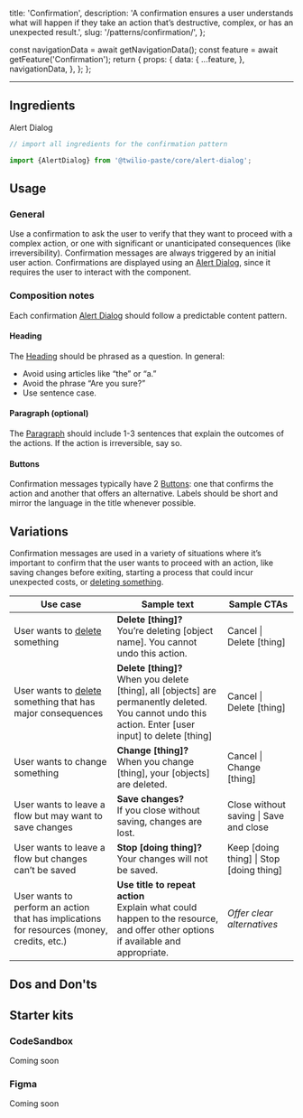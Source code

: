   title: 'Confirmation',
  description:
    'A confirmation ensures a user understands what will happen if they take an action that’s destructive, complex, or has an unexpected result.',
  slug: '/patterns/confirmation/',
};



  const navigationData = await getNavigationData();
  const feature = await getFeature('Confirmation');
  return {
    props: {
      data: {
        ...feature,
      },
      navigationData,
    },
  };
};

<content>

<NormalizedPatternHeader description={meta.description} name={meta.title} data={props.data} />

</content>

---

<contentwrapper>

<PageAside data={mdxHeadings} />

<content>

## Ingredients

<Grid gutter="space30" marginBottom="space80">
  <Column>
    <Card>
      <Heading as="h3" variant="heading40" marginBottom="space0">
        <Anchor href="/components/alert-dialog">Alert Dialog</Anchor>
      </Heading>
    </Card>
  </Column>
</Grid>

```jsx
// import all ingredients for the confirmation pattern

import {AlertDialog} from '@twilio-paste/core/alert-dialog';
```

## Usage

### General

Use a confirmation to ask the user to verify that they want to proceed with a complex action, or one with significant or unanticipated consequences (like irreversibility). Confirmation messages are always triggered by an initial user action.
Confirmations are displayed using an [Alert Dialog](/components/alert-dialog), since it requires the user to interact with the component.

### Composition notes

Each confirmation [Alert Dialog](/components/alert-dialog) should follow a predictable content pattern.

#### Heading

The [Heading](/components/heading) should be phrased as a question. In general:

- Avoid using articles like “the” or “a.”
- Avoid the phrase “Are you sure?”
- Use sentence case.

#### Paragraph (optional)

The [Paragraph](/components/paragraph) should include 1-3 sentences that explain the outcomes of the actions. If the action is irreversible, say so.

#### Buttons

Confirmation messages typically have 2 [Buttons](/components/button): one that confirms the action and another that offers an alternative. Labels should be short and mirror the language in the title whenever possible.

## Variations

Confirmation messages are used in a variety of situations where it’s important to confirm that the user wants to proceed with an action, like saving changes before exiting, starting a process that could incur unexpected costs, or [deleting something](/patterns/delete).

| Use case                                                                                   | Sample text                                                                                                                                                 | Sample CTAs                              |
| ------------------------------------------------------------------------------------------ | ----------------------------------------------------------------------------------------------------------------------------------------------------------- | ---------------------------------------- |
| User wants to [delete](/patterns/delete) something                                         | **Delete [thing]?** <br/> You’re deleting [object name]. You cannot undo this action.                                                                       | Cancel \| Delete [thing]                 |
| User wants to [delete](/patterns/delete) something that has major consequences             | **Delete [thing]?** <br/> When you delete [thing], all [objects] are permanently deleted. You cannot undo this action. Enter [user input] to delete [thing] | Cancel \| Delete [thing]                 |
| User wants to change something                                                             | **Change [thing]?** <br/> When you change [thing], your [objects] are deleted.                                                                              | Cancel \| Change [thing]                 |
| User wants to leave a flow but may want to save changes                                    | **Save changes?** <br/> If you close without saving, changes are lost.                                                                                      | Close without saving \| Save and close   |
| User wants to leave a flow but changes can’t be saved                                      | **Stop [doing thing]?** <br/> Your changes will not be saved.                                                                                               | Keep [doing thing] \| Stop [doing thing] |
| User wants to perform an action that has implications for resources (money, credits, etc.) | **Use title to repeat action** <br/> Explain what could happen to the resource, and offer other options if available and appropriate.                       | _Offer clear alternatives_               |

## Dos and Don'ts

<DoDont>
  <Do title="Do" body="Tell the user if they cannot undo the action." preview={false} />
  <Dont title="Don't" body="Don't use confirmation messages for routine, easily reversed actions." preview={false} />
</DoDont>

<DoDont>
  <Do title="Do" body="Phrase the heading as a question." preview={false} />
  <Dont title="Don't" body="Don't use the phrase “Are you sure?”" preview={false} />
</DoDont>

<DoDont>
  <Do title="Do" body="Make the buttons clear alternatives." preview={false} />
  <Dont
    title="Don't"
    body="Don't use a Cancel as a CTA button if the user action is related to cancellation. It's confusing!"
    preview={false}
  />
</DoDont>

## Starter kits

### CodeSandbox

Coming soon

### Figma

Coming soon

</content>

</contentwrapper>
